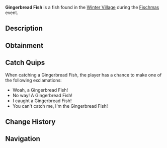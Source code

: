 {{FishInfobox
|image          = Gingerbread Fish.png
|rarity         = Limited
|event          = Fischmas
|sea            = First Sea
|location       = [[Fischmas]]
|sublocation    = 
|sources        = Fishing Rod, Supreme Present, Unique Present
|radar_location = 
|xp             = 150
|weather        = Clear
|time           = 
|season         = Winter
|bait           = Peppermint Worm
|base_weight    = 3.5
|base_value     = 135
|weight_range   = 1.5
|base_chance    = 20
|base_resil     = 50
}}
'''Gingerbread Fish''' is a {{Rarity|Limited}} fish found in the [[Winter Village]] during the [[Fischmas]] event.

== Description ==
{{Description|A gingerbread cookie that was decorated with frosting and gumdrops to look like a fish. It seems to have come to life. Also makes for a yummy snack!|Bestiary Entry}}

== Obtainment ==
{{Description|Only can be caught during Fischmas24.|Bestiary Hint}}
{{Fish Availability|
Fischmas/Winter Village
|top_rods      = 
Krampus's Rod\188584.79\297080.44;
Magma Rod\180174.93\283832.64;
Plastic Rod\165294.66\260391.5;
Buddy Bond Rod\122790.32\242308.65;
Fast Rod\116561.55\303547.9;
Fischer's Rod\106056.23\276190.1;
Adventurer's Rod\104947.63\273303.09;
Trident Rod\97142.59\105190.95;
Astralhook Rod\96225.41\167331.65;
Ethereal Prism Rod\96136.53\141482.64;
Seraphic Rod\93093.98\91219.54;
No-Life Rod\92913\96403.08;
Free Spirit Rod\92365.63\100018.22;
Rod Of The Forgotten Fang\87181.99\89337.89;
Challenger's Rod\84662.83\89533.89;
Rod Of The Depths\78563.9\81598.67;
Zeus Rod\77377.02\83196.14;
Rod Of The Exalted One\76957.05\83307.49;
Verdant Shear Rod\76432.46\84092.5;
Blazebringer Rod\73724.34\80522.19;
Depthseeker Rod\70025.06\75155;
Avalanche Rod\63198.02\67446.02;
Volcanic Rod\60292.21\65801.62;
Training Rod\55151.52\173345.59;
Steady Rod\30624.24\22236.85
|recommended   = Trident Rod
}}

== Catch Quips ==
When catching a Gingerbread Fish, the player has a chance to make one of the following exclamations:
* Woah, a Gingerbread Fish!
* No way! A Gingerbread Fish!
* I caught a Gingerbread Fish!
* You can't catch me, I'm the Gingerbread Fish!

== Change History ==
{{Change History|{{subst:Current Version}}}}

== Navigation ==
{{Fish Navbox|Fischmas}}